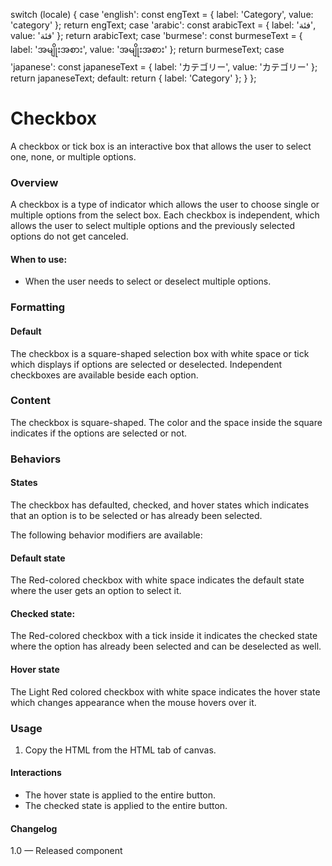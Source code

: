 
  switch (locale) {
    case 'english':
      const engText = { label: 'Category', value: 'category' };
      return engText;
    case 'arabic':
      const arabicText = { label: 'فئة', value: 'فئة' };
      return arabicText;
    case 'burmese':
      const burmeseText = { label: 'အမျိုးအစား', value: 'အမျိုးအစား' };
      return burmeseText;
    case 'japanese':
      const japaneseText = { label: 'カテゴリー', value: 'カテゴリー' };
      return japaneseText;
    default:
      return { label: 'Category' };
  }
};

<Meta of={CheckboxStories} />

# Checkbox

A checkbox or tick box is an interactive box that allows the user to select one, none, or multiple options.

### Overview

A checkbox is a type of indicator which allows the user to choose single or multiple options from the select box. Each checkbox is independent, which allows the user to select multiple options and the previously selected options do not get canceled.

#### When to use:

- When the user needs to select or deselect multiple options.

### Formatting

#### Default

The checkbox is a square-shaped selection box with white space or tick which displays if options are selected or deselected. Independent checkboxes are available beside each option.

### Content

The checkbox is square-shaped. The color and the space inside the square indicates if the options are selected or not.

### Behaviors

#### States

The checkbox has defaulted, checked, and hover states which indicates that an option is to be selected or has already been selected.

The following behavior modifiers are available:

#### Default state

The Red-colored checkbox with white space indicates the default state where the user gets an option to select it.

#### Checked state:

The Red-colored checkbox with a tick inside it indicates the checked state where the option has already been selected and can be deselected as well.

#### Hover state

The Light Red colored checkbox with white space indicates the hover state which changes appearance when the mouse hovers over it.

<Canvas of={CheckboxStories.DefaultCheckbox} meta={CheckboxStories} />

### Usage

1. Copy the HTML from the HTML tab of canvas.

#### Interactions

- The hover state is applied to the entire button.
- The checked state is applied to the entire button.

#### Changelog

1.0 — Released component
